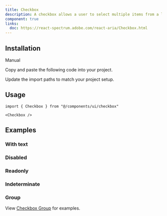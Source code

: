 ```yaml
---
title: Checkbox
description: A checkbox allows a user to select multiple items from a list of individual items, or to mark one individual item as selected.
component: true
links:
  doc: https://react-spectrum.adobe.com/react-aria/Checkbox.html
---
```


<ComponentPreview name="checkbox-demo" />

## Installation

<Tabs defaultValue="manual">

<TabsList>
  <TabsTrigger value="manual">Manual</TabsTrigger>
</TabsList>

<TabsContent value="manual">

<Steps>

<Step>Copy and paste the following code into your project.</Step>

<ComponentSource name="checkbox" />

<Step>Update the import paths to match your project setup.</Step>

</Steps>

</TabsContent>

</Tabs>

## Usage

```tsx
import { Checkbox } from "@/components/ui/checkbox"
```

```tsx
<Checkbox />
```

## Examples

### With text

<ComponentPreview name="checkbox-with-text" />

### Disabled

<ComponentPreview name="checkbox-disabled" />

### Readonly

<ComponentPreview name="checkbox-readonly" />

### Indeterminate

<ComponentPreview name="checkbox-indeterminate" />

### Group

View [Checkbox Group](../../../docs/components/checkbox-group) for examples.
